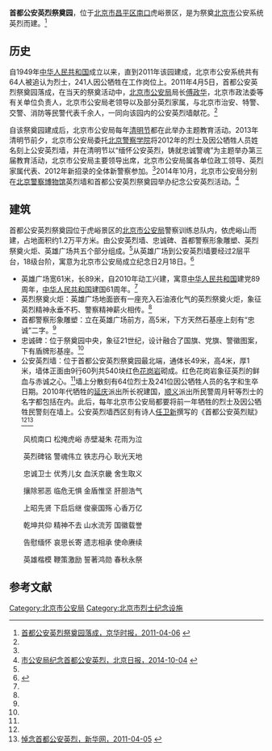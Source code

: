 {{Veil|time=2015-09-12T07:48:17+00:00}}
'''首都公安英烈祭奠园'''，位于[[北京市|北京市]][[昌平区|昌平区]][[南口地区|南口]]虎峪景区，是为祭奠[[北京市|北京市]]公安系统英烈而建。<ref name=jhsb>[http://epaper.jinghua.cn/html/2011-04/06/content_647177.htm 首都公安英烈祭奠园落成，京华时报，2011-04-06] {{webarchive|url=https://web.archive.org/web/20150410195004/http://epaper.jinghua.cn/html/2011-04/06/content_647177.htm |date=2015-04-10 }}</ref>

==历史==
自1949年[[中华人民共和国|中华人民共和国]]成立以来，直到2011年该园建成，北京市公安系统共有64人被追认为烈士，241人因公牺牲在工作岗位上。2011年4月5日，首都公安英烈祭奠园落成，在当天的祭奠活动中，[[北京市公安局|北京市公安局]]局长[[傅政华|傅政华]]，北京市政法委等有关单位负责人，北京市公安局老领导以及部分英烈家属，与北京市治安、特警、交警、消防等民警代表千余人，一同向该园内的公安英烈墙献花。<ref name=jhsb/>

自该祭奠园建成后，北京市公安局每年[[清明节|清明节]]都在此举办主题教育活动。2013年清明节前夕，北京市公安局委托[[北京警察学院|北京警察学院]]将2012年的烈士及因公牺牲人员姓名刻上公安英烈墙，并在清明节以“缅怀公安英烈，铸就忠诚警魂”为主题举办第三届教育活动，北京市公安局主要领导出席，北京市公安局属各单位政工领导、英烈家属代表、2012年新招录的全体新警察参加。<ref name=zgjcw/>2014年10月，北京市公安局分别在[[北京警察博物馆|北京警察博物馆]]英烈墙和首都公安英烈祭奠园举办纪念公安英烈活动。<ref>[http://bjrb.bjd.com.cn/html/2014-10/04/content_221931.htm 市公安局纪念首都公安英烈，北京日报，2014-10-04] {{webarchive|url=https://web.archive.org/web/20150411192615/http://bjrb.bjd.com.cn/html/2014-10/04/content_221931.htm |date=2015-04-11 }}</ref>

==建筑==
首都公安英烈祭奠园位于虎峪景区的[[北京市公安局|北京市公安局]]警察训练总队内，依虎峪山而建，占地面积约1.2万平方米。由公安英烈墙、忠诚碑、首都警察形象雕塑、英烈祭奠火炬、英雄广场共五个部分组成。<ref name=jhsb/>从英雄广场到公安英烈墙要经过2层平台，18级台阶，寓意为北京市公安局成立纪念日2月18日。<ref name=zgjcw>{{Cite web |url=http://special.cpd.com.cn/n16316399/n16316461/c16405927/content.html |title=首都公安英烈祭奠园简介，中国警察网，2013-03-29 |access-date=2015-04-05 |archive-date=2015-04-10 |archive-url=https://web.archive.org/web/20150410234704/http://special.cpd.com.cn/n16316399/n16316461/c16405927/content.html |dead-url=no }}</ref>

*英雄广场宽61米，长89米，自2010年动工兴建，寓意[[中华人民共和国|中华人民共和国]]建党89周年，[[中华人民共和国|中华人民共和国]]建国61周年。<ref name=zgjcw/>
*英烈祭奠火炬：英雄广场地面嵌有一座充入石油液化气的英烈祭奠火炬，象征英烈精神永垂不朽、警察精神薪火相传。<ref name=zgjcw/>
*首都警察形象雕塑：立在英雄广场前方，高5米，下方天然石基座上刻有“忠诚”二字。<ref name=zgjcw/>
*忠诚碑：位于祭奠园中央，象征21世纪，设计融合了国旗、党旗、警徽图案，下有盾牌形基座。<ref name=zgjcw/>
*公安英烈墙：位于首都公安英烈祭奠园最北端，通体长49米，高4米，厚1米，墙体正面由9行60列共540块红色[[花岗岩|花岗岩]]砌成。红色花岗岩象征英烈的鲜血与赤诚之心。<ref name=zgjcw/>墙上分散刻有64位烈士及241位因公牺牲人员的名字和生卒日期。2010年代牺牲的[[延庆|延庆]]派出所长祝建国，[[顺义|顺义]]派出所民警周月轩等烈士的名字都包括在内。此后，每年北京市公安局都要将前一年牺牲的烈士及因公牺牲民警刻在墙上。公安英烈墙西区刻有诗人[[任卫新|任卫新]]撰写的《首都公安英烈赋》<ref name=jhsb/><ref>[http://www.bj.xinhuanet.com/bjfs/2011-04/05/content_22451278.htm 悼念首都公安英烈，新华网，2011-04-05] {{webarchive|url=https://web.archive.org/web/20150411082318/http://www.bj.xinhuanet.com/bjfs/2011-04/05/content_22451278.htm |date=2015-04-11 }}</ref>
{{HideH|首都公安英烈赋}}

　　风梳南口 松掩虎峪 赤壁凝朱 花雨为泣

　　英烈碑铭 警魂伟立 铁志丹心 耿光天地

　　忠诚卫士 优秀儿女 血沃京畿 舍生取义

　　攘除邪恶 临危无惧 金盾惟坚 肝胆浩气

　　上昭先贤 下启后继 俊豪国殇 心香万亿

　　乾坤共仰 精神不去 山水流芳 国徽载誉

　　告慰缅怀 哀思长寄 遗志相承 使命赓续

　　英雄楷模 鞭策激励 誓著鸿勋 春秋永祭
{{HideF}}

==参考文献==
{{reflist}}

[[Category:北京市公安局|Category:北京市公安局]]
[[Category:北京市烈士纪念设施|Category:北京市烈士纪念设施]]